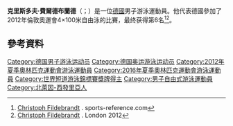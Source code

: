'''克里斯多夫·費爾德布蘭德'''（{{lang-de|Christoph Fildebrandt}}；{{bd|1989年|5月27日}}）是一位[[德國|德國]]男子游泳運動員。他代表德國參加了2012年倫敦奧運會4×100米自由泳的比賽，最终获得第6名<ref name=r1>[http://www.sports-reference.com/olympics/athletes/fi/christoph-fildebrandt-1.html Christoph Fildebrandt] {{Wayback|url=http://www.sports-reference.com/olympics/athletes/fi/christoph-fildebrandt-1.html |date=20121218130533 }}. sports-reference.com</ref><ref name=r2>[http://www.london2012.com/athlete/fildebrandt-christoph-1128302/ Christoph Fildebrandt] {{Wayback|url=http://www.london2012.com/athlete/fildebrandt-christoph-1128302/ |date=20130429080658 }}. London 2012</ref>。

==參考資料==
{{Reflist}}
{{DEFAULTSORT:Fildebrandt, Christoph}}
[[Category:德国男子游泳运动员|Category:德国男子游泳运动员]]
[[Category:德国奥运游泳运动员|Category:德国奥运游泳运动员]]
[[Category:2012年夏季奧林匹克運動會游泳運動員|Category:2012年夏季奧林匹克運動會游泳運動員]]
[[Category:2016年夏季奧林匹克運動會游泳運動員|Category:2016年夏季奧林匹克運動會游泳運動員]]
[[Category:世界短道游泳錦標賽獎牌得主|Category:世界短道游泳錦標賽獎牌得主]]
[[Category:男子自由式游泳運動員|Category:男子自由式游泳運動員]]
[[Category:北萊因-西發里亞人|Category:北萊因-西發里亞人]]